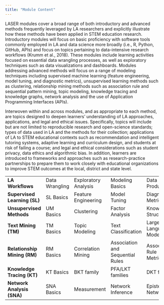```yaml
---
title: "Module Content"
---
```


LASER modules cover a broad range of both introductory and advanced methods frequently leveraged by LA researchers and explicitly illustrate how these methods have been applied in STEM education research. Introductory modules will focus on basic proficiency with software tools commonly employed in LA and data science more broadly (i.e., R, Python, GitHub, APIs) and focus on topics pertaining to data-intensive research workflows (Krumm et al., 2018). These modules include learning activities focused on essential data wrangling processes, as well as exploratory techniques such as data visualizations and dashboards. Modules addressing advanced methods will focus on a range of modeling techniques including supervised machine learning (feature engineering, model tuning, and diagnostic metrics), unsupervised learning methods such as clustering, relationship mining methods such as association rule and sequential pattern mining, topic modeling, knowledge tracing and knowledge graphs, network analysis and the use of Application Programming Interfaces (APIs).

Interwoven within and across modules, and as appropriate to each method, are topics designed to deepen learners' understanding of LA approaches, applications, and legal and ethical issues. Specifically, topics will include but are not limited to reproducible research and open-science standards; types of data used in LA and the methods for their collection; applications of LA to STEM educational contexts such as recommendation and intelligent tutoring systems, adaptive learning and curriculum design, and students at risk of failing a course; and legal and ethical considerations such as student privacy, data ethics and algorithmic bias. In addition, learners are introduced to frameworks and approaches such as research-practice partnerships to prepare them to work closely with educational organizations to improve STEM outcomes at the local, district and state level.

|                              |                |                      |                                  |                          |
|--------------|--------------|--------------|----------------|--------------|
| **LA Workflows**             | Data Wrangling | Exploratory Analysis | Modeling Basics                  | Data Products            |
| **Supervised Learning (SL)** | SL Basics      | Feature Engineering  | Model Tuning                     | Diagnostic Metrics       |
| **Unsupervised Methods**     | UM Basics      | Clustering           | Factor Analysis                  | Knowledge Structures     |
| **Text Mining (TM)**         | TM Basics      | Topic Modeling       | Text Classification              | Large Language Models    |
| **Relationship Mining (RM)** | RM Basics      | Correlation Mining   | Association and Sequential Rules | Association Rule Metrics |
| **Knowledge Tracing (KT)**   | KT Basics      | BKT family           | PFA/LKT families                 | DKT family               |
| **Network Analysis (SNA)**   | SNA Basics     | Measurement          | Network Inference                | Epistemic Networks       |
